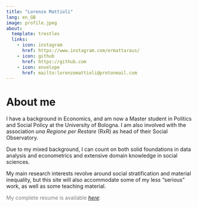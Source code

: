 ```yaml
---
title: "Lorenzo Mattioli"
lang: en_GB
image: profile.jpeg
about:
  template: trestles
  links:
    - icon: instagram
      href: https://www.instagram.com/ermattaraus/
    - icon: github
      href: https://github.com
    - icon: envelope
      href: mailto:lorenzomattioli@protonmail.com
---
```


# About me

I have a background in Economics, and am now a Master student in Politics and Social Policy at the University of Bologna. I am also involved with the association *una Regione per Restare* (RxR) as head of their Social Observatory.

Due to my mixed background, I can count on both solid foundations in data analysis and econometrics and extensive domain knowledge in social sciences.

My main research interests revolve around social stratification and material inequality, but this site will also accommodate some of my less "serious" work, as well as some teaching material.

::: {#resume .link style="color: gray;"}
My complete resume is available [*here*](CV%20long.pdf):
:::
